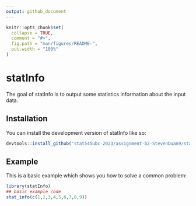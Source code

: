 ```yaml
---
output: github_document
---
```


<!-- README.md is generated from README.Rmd. Please edit that file -->

```r
knitr::opts_chunk$set(
  collapse = TRUE,
  comment = "#>",
  fig.path = "man/figures/README-",
  out.width = "100%"
)
```

# statInfo

<!-- badges: start -->
<!-- badges: end -->

The goal of statInfo is to output some statistics information about the input data.

## Installation

You can install the development version of statInfo like so:

``` r
devtools::install_github("stat545ubc-2023/assignment-b2-StevenDuan9/statInfo")
```

## Example

This is a basic example which shows you how to solve a common problem:

```r
library(statInfo)
## basic example code
stat_info(c(1,2,3,4,5,6,7,8,9))
```
